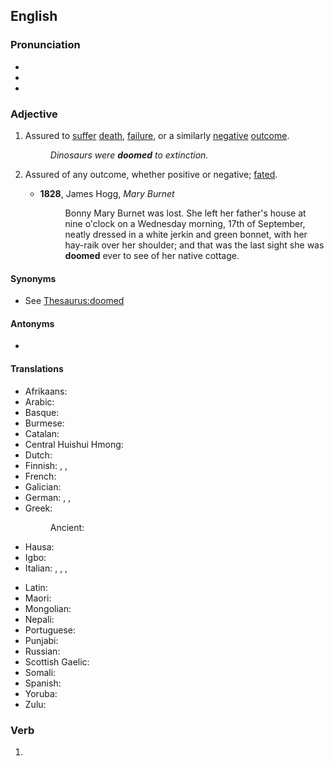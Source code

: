 ==English==

===Pronunciation===
* {{IPA|en|/duːmd/}}
* {{audio|en|en-us-doomed.ogg|Audio (US)}}
* {{rhymes|en|uːmd|s=1}}

===Adjective===
{{en-adj}}

# Assured to [[suffer]] [[death]], [[failure]], or a similarly [[negative]] [[outcome]].
#: ''Dinosaurs were '''doomed''' to extinction.''
# {{lb|en|archaic}} Assured of any outcome, whether positive or negative; [[fated]].
#* '''1828''', James Hogg, ''Mary Burnet''
#*: Bonny Mary Burnet was lost. She left her father's house at nine o'clock on a Wednesday morning, 17th of September, neatly dressed in a white jerkin and green bonnet, with her hay-raik over her shoulder; and that was the last sight she was '''doomed''' ever to see of her native cottage.

====Synonyms====
* See [[Thesaurus:doomed]]

====Antonyms====
* {{l|en|blessed}}

====Translations====
{{trans-top|certain to suffer death, failure, or a similarly negative outcome}}
* Afrikaans: {{t|af|gedoem}}
* Arabic: {{t|ar|محكوم|tr=mahkum}}
* Basque: {{t|eu|kondenatuta}}
* Burmese: {{t|my|ခြော}}
* Catalan: {{t+|ca|condemnat}}
* Central Huishui Hmong: {{t|hmc|itbxhi}}
* Dutch: {{t+|nl|gedoemd}}
* Finnish: {{t|fi|[[tuho|tuhoon]] [[tuomittu]]}}, {{t+|fi|tuomittu}}, {{t|fi|tuhon oma}}
* French: {{t+|fr|condamné}}
* Galician: {{t|gl|condenado}}
* German: {{t+|de|verurteilt}}, {{t+|de|verloren}}, {{t+|de|verdammt}}
* Greek:
*: Ancient: {{t|grc|ὀλέθριος}}
* Hausa: {{t|ha|wanzuwa}}
* Igbo: {{t|ig|idikwe}}
* Italian: {{t+|it|condannato}}, {{t+|it|spacciato}}, {{t+|it|predestinato}}, {{t+|it|destinato}}
{{trans-mid}}
* Latin: {{t|la|cādūcus}}
* Maori: {{t|mi|meake}}
* Mongolian: {{t|mn|хувь тавилан|sc=Cyrl}}
* Nepali: {{t|ne|बर्बाद}}
* Portuguese: {{t+|pt|condenado}}
* Punjabi: {{t|pa|ਤਬਾਹ ਕਰ ਦਿੱਤੀ}}
* Russian: {{t+|ru|обречённый}}
* Scottish Gaelic: {{t|gd|an dàn}}
* Somali: {{t|so|dhegjar}}
* Spanish: {{t+|es|condenado}}
* Yoruba: {{t|yo|ijakule}}
* Zulu: {{t|zu|owawuzobhujiswa}}
{{trans-bottom}}

===Verb===
{{head|en|verb form}}

# {{en-past of|doom}}